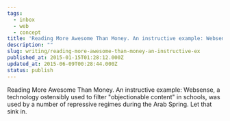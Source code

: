 ```yaml
---
tags:
  - inbox
  - web
  - concept
title: 'Reading More Awesome Than Money. An instructive example: Websense, a technology ostensibly used to filter "objectionable content'
description: ""
slug: writing/reading-more-awesome-than-money-an-instructive-ex
published_at: 2015-01-15T01:28:12.000Z
updated_at: 2015-06-09T00:28:44.000Z
status: publish
---
```

Reading More Awesome Than Money. An instructive example: Websense, a technology ostensibly used to filter "objectionable content" in schools, was used by a number of repressive regimes during the Arab Spring. Let that sink in.
